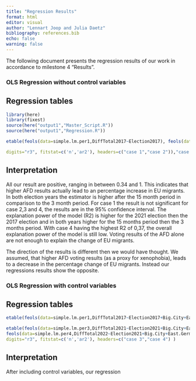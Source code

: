 ```yaml
---
title: "Regression Results"
format: html
editor: visual
author: "Lennart Joop and Julia Daetz"
bibliography: references.bib
echo: false
warning: false
---
```


The following document presents the regression results of our work in accordance to milestone 4 "Results".

### OLS Regression without control variables

## Regression tables

```r
library(here)
library(fixest)
source(here("output1","Master_Script.R"))
source(here("output1","Regression.R"))
```

```r
etable(feols(data=simple.lm.per1,DiffTotal2017~Election2017), feols(data=simple.lm.per2,DiffTotal2018~Election2017),

digits="r3", fitstat=c('n','ar2'), headers=c("case 1","case 2")),"case 3","case 4") )
```

## Interpretation

All our result are positive, ranging in between 0.34 and 1. This indicates that higher AFD results actually lead to an percentage increase in EU migrants. In both election years the estimator is higher after the 15 month period in comparison to the 3 month period. For case 1 the result is not significant for case 2,3 and 4, the results are in the 95% confidence interval. The explanation power of the model (R2) is higher for the 2021 election then the 2017 election and in both years higher for the 15 months period then the 3 months period. With case 4 having the highest R2 of 0,37, the overall explanation power of the model is still low. Voting results of the AFD alone are not enough to explain the change of EU migrants.

The direction of the results is different then we would have thought. We assumed, that higher AFD voting results (as a proxy for xenophobia), leads to a decrease in the percentage change of EU migrants. Instead our regressions results show the opposite.

### OLS Regression with control variables

## Regression tables

```r
etable(feols(data=simple.lm.per1,DiffTotal2017~Election2017+Big.City+East.Germany+Total2016+Unemployment2017+PurchasePower2017+KH2017), feols(data=simple.lm.per2,DiffTotal2018~Election2017+Big.City+East.Germany+Total2016+Unemployment2018+PurchasePower2018+KH2018), digits="r3", fitstat=c('n','ar2'), headers=c("case 1","case 2"))

etable(feols(data=simple.lm.per3,DiffTotal2021~Election2021+Big.City+East.Germany+Total2020+Unemployment2021+PurchasePower2021+KH2021),
feols(data=simple.lm.per4,DiffTotal2022~Election2021+Big.City+East.Germany+Total2020+Unemployment2021+PurchasePower2021+KH2021),
digits="r3", fitstat=c('n','ar2'), headers=c("case 3","case 4") )
```

## Interpretation

After including control variables, our regression
